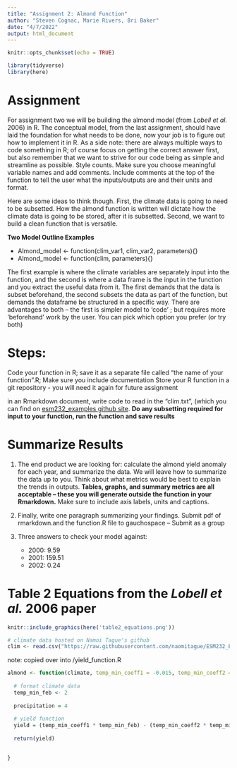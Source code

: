 ```yaml
---
title: "Assignment 2: Almond Function"
author: "Steven Cognac, Marie Rivers, Bri Baker"
date: "4/7/2022"
output: html_document
---
```


```r
knitr::opts_chunk$set(echo = TRUE)

library(tidyverse)
library(here)
```
# Assignment

For assignment two we will be building the almond model (from *Lobell et al.* 2006) in R. The conceptual model, from the last assignment, should have laid the foundation for what needs to be done, now your job is to figure out how to implement it in R. As a side note: there are always multiple ways to code something in R; of course focus on getting the correct answer first, but also remember that we want to strive for our code being as simple and streamline as possible. Style counts. Make sure you choose meaningful variable names and add comments. Include comments at the top of the function to tell the user what the inputs/outputs are and their units and format.

Here are some ideas to think though. First, the climate data is going to need to be subsetted. How the almond function is written will dictate how the climate data is going to be stored, after it is subsetted. Second, we want to build a clean function that is versatile. 

**Two Model Outline Examples**

 - Almond_model <- function(clim_var1, clim_var2, parameters){}
 - Almond_model <- function(clim, parameters){}

The first example is where the climate variables are separately input into the function, and the second is where a data frame is the input in the function and you extract the useful data from it. The first demands that the data is subset beforehand, the second subsets the data as part of the function, but demands the dataframe be structured in a specific way. There are advantages to both – the first is simpler model to ‘code’ ; but requires more ‘beforehand’ work by the user. You can pick which option you prefer (or try both)

# Steps:

Code your function in R; save it as a separate file called “the name of your function”.R; Make sure you include documentation Store your R function in a git repository - you will need it again for future assignment

in an Rmarkdown document, write code to read in the “clim.txt”, (which you can find on [esm232_examples github site](https://github.com/naomitague/ESM232_Examples.git).
**Do any subsetting required for input to your function, run the function and save results**

# Summarize Results

 1. The end product we are looking for: calculate the almond yield anomaly for each year, and summarize the data. We will leave how to summarize the data up to you. Think about what metrics would be best to explain the trends in outputs. **Tables, graphs, and summary metrics are all acceptable – these you will generate outside the function in your Rmarkdown.** Make sure to include axis labels, units and captions.

2. Finally, write one paragraph summarizing your findings. Submit pdf of rmarkdown.and the function.R file to gauchospace – Submit as a group

3. Three answers to check your model against:

    - 2000: 9.59
    - 2001: 159.51
    - 2002: 0.24


# Table 2 Equations from the *Lobell et al.* 2006 paper

```r
knitr::include_graphics(here('table2_equations.png'))
```



```r
# climate data hosted on Namoi Tague's github
clim <- read.csv("https://raw.githubusercontent.com/naomitague/ESM232_Examples/main/Data/clim.txt", sep = " ", header=TRUE)
```


note: copied over into /yield_function.R

```r

almond <- function(climate, temp_min_coeff1 = -0.015, temp_min_coeff2 = 0.0046, precip1 = 0.07, precip2 = 0.0043, intercept = 0.28){
  
  # format climate data
  temp_min_feb <- 2
  
  precipitation = 4
  
  # yield function
  yield = (temp_min_coeff1 * temp_min_feb) - (temp_min_coeff2 * temp_min_feb**2) - (precip1 * precipitation) - (precip2 * precipitation**2) + intercept
  
  return(yield)

  
}

```







